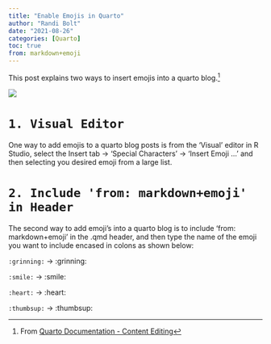 ```yaml
---
title: "Enable Emojis in Quarto"
author: "Randi Bolt"
date: "2021-08-26"
categories: [Quarto]
toc: true
from: markdown+emoji
---
```


This post explains two ways to insert emojis into a quarto blog.[^1]

[^1]: From [Quarto Documentation - Content Editing](https://quarto.org/docs/visual-editor/content.html#:~:text=within%20LaTeX%20output.-,Emojis,%3E%20Special%20Characters%20%2D%3E%20Emoji%E2%80%A6&text=For%20markdown%20formats%20that%20support,text%20version%20will%20be%20written.)

![](../../00_img/emoji.webp)

# `1. Visual Editor`

One way to add emojis to a quarto blog posts is from the 'Visual' editor in R Studio, select the Insert tab $\rightarrow$ 'Special Characters' $\rightarrow$ 'Insert Emoji ...' and then selecting you desired emoji from a large list.

# `2. Include 'from: markdown+emoji' in Header`

The second way to add emoji's into a quarto blog is to include 'from: markdown+emoji' in the .qmd header, and then type the name of the emoji you want to include encased in colons as shown below:

`:grinning:` $\rightarrow$ :grinning:

`:smile:` $\rightarrow$ :smile: 

`:heart:` $\rightarrow$ :heart: 

`:thumbsup:` $\rightarrow$ :thumbsup:
